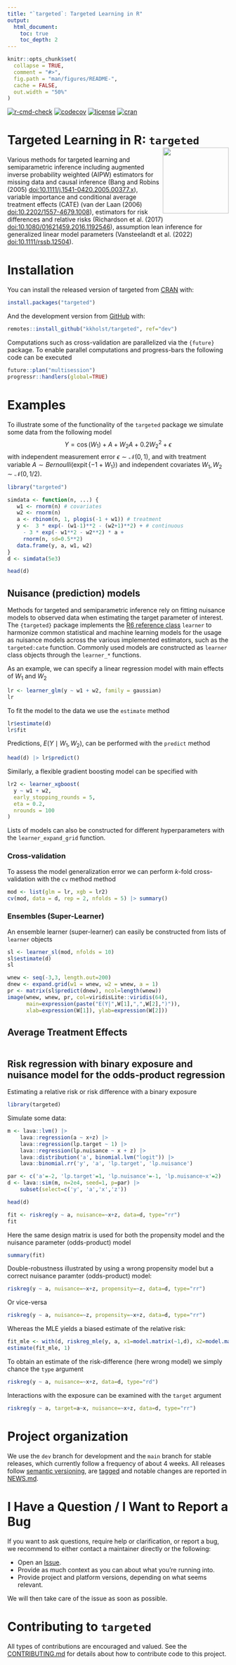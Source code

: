 ```yaml
---
title: "`targeted`: Targeted Learning in R"
output:
  html_document:
    toc: true
    toc_depth: 2
---
```

<!-- README.md is generated from README.Rmd. Please edit that file -->

```r
knitr::opts_chunk$set(
  collapse = TRUE,
  comment = "#>",
  fig.path = "man/figures/README-",
  cache = FALSE,
  out.width = "50%"
)
```

<!-- badges: start -->
[![r-cmd-check](https://github.com/kkholst/targeted/actions/workflows/r_check.yaml/badge.svg?branch=main)](https://github.com/kkholst/targeted/actions/workflows/r_check.yaml)
[![codecov](https://codecov.io/github/kkholst/targeted/graph/badge.svg?token=MMSEDLWIZd)](https://codecov.io/github/kkholst/targeted)
[![license](https://img.shields.io/badge/License-Apache%202.0-blue.svg)](
  https://opensource.org/license/apache-2-0)
[![cran](https://www.r-pkg.org/badges/version-last-release/targeted)](https://cranlogs.r-pkg.org/downloads/total/last-month/targeted)
<!-- badges: end -->


# Targeted Learning in R: `targeted` <a href="https://kkholst.github.io/targeted"><img src="man/figures/logohex.svg" align="right" height="150" /></a>

Various methods for targeted learning and semiparametric inference including
augmented inverse probability weighted (AIPW) estimators for missing data and
causal inference (Bang and Robins (2005)
<doi:10.1111/j.1541-0420.2005.00377.x>), variable importance and conditional
average treatment effects (CATE) (van der Laan (2006)
<doi:10.2202/1557-4679.1008>), estimators for risk differences and relative
risks (Richardson et al. (2017) <doi:10.1080/01621459.2016.1192546>), assumption
lean inference for generalized linear model parameters (Vansteelandt et al.
(2022) <doi:10.1111/rssb.12504>).


# Installation

You can install the released version of targeted from [CRAN](<https://CRAN.R-project.org>) with:

```r
install.packages("targeted")
```

And the development version from [GitHub](<https://github.com/kkholst/targeted>) with:

```r
remotes::install_github("kkholst/targeted", ref="dev")
```

Computations such as cross-validation are parallelized via the `{future}`
package. To enable parallel computations and progress-bars the following code
can be executed
```r
future::plan("multisession")
progressr::handlers(global=TRUE)
```



# Examples

To illustrate some of the functionality of the `targeted` package we simulate
some data from the following model
$$Y = \cos(W_1) + A + W_2 A + 0.2 W_2^2 + \epsilon$$
with independent measurement error $\epsilon\sim\mathcal{N}(0,1)$, and
with treatment variable $A \sim Bernoulli(\operatorname{expit}\{-1+W_1\})$ and
independent covariates $W_1, W_2\sim\mathcal{N}(0,1/2)$.
```r
library("targeted")

simdata <- function(n, ...) {
   w1 <- rnorm(n) # covariates
   w2 <- rnorm(n)
   a <- rbinom(n, 1, plogis(-1 + w1)) # treatment
   y <-  3 * exp(- (w1-1)**2 - (w2+1)**2) + # continuous
     - 3 * exp(- w1**2 - w2**2) * a +
     rnorm(n, sd=0.5**2)
   data.frame(y, a, w1, w2)
}
d <- simdata(5e3)

head(d)
```

## Nuisance (prediction) models

Methods for targeted and semiparametric inference rely on fitting nuisance
models to observed data when estimating the target parameter of interest. The
`{targeted}` package implements the [R6 reference class](https://r6.r-lib.org/)
`learner` to harmonize common statistical and machine learning models for the
usage as nuisance models across the various implemented estimators, such as the
`targeted:cate` function. Commonly used models are constructed as `learner`
class objects through the `learner_*` functions.


As an example, we can specify a linear regression model with main effects of
$W_1$ and $W_2$
```r
lr <- learner_glm(y ~ w1 + w2, family = gaussian)
lr
```

To fit the model to the data we use the `estimate` method
```r
lr$estimate(d)
lr$fit
```

Predictions, $E(Y\mid W_1, W_2)$, can be performed with the `predict` method
```r
head(d) |> lr$predict()
```

Similarly, a flexible gradient boosting model can be specified with
```r
lr2 <- learner_xgboost(
  y ~ w1 + w2,
  early_stopping_rounds = 5,
  eta = 0.2,
  nrounds = 100
)
```

Lists of models can also be constructed for different hyperparameters with the
`learner_expand_grid` function.

### Cross-validation

To assess the model generalization error we can perform $k$-fold cross-validation with the `cv` method
  method
```r
mod <- list(glm = lr, xgb = lr2)
cv(mod, data = d, rep = 2, nfolds = 5) |> summary()
```


### Ensembles (Super-Learner)

An ensemble learner (super-learner) can easily be constructed from lists of `learner` objects
```r
sl <- learner_sl(mod, nfolds = 10)
sl$estimate(d)
sl
```


```r
wnew <- seq(-3,3, length.out=200)
dnew <- expand.grid(w1 = wnew, w2 = wnew, a = 1)
pr <- matrix(sl$predict(dnew), ncol=length(wnew))
image(wnew, wnew, pr, col=viridisLite::viridis(64),
      main=expression(paste("E(Y|",W[1],",",W[2],")")),
      xlab=expression(W[1]), ylab=expression(W[2]))
```



## Average Treatment Effects




```r

```






## Risk regression with binary exposure and nuisance model for the odds-product regression
Estimating a relative risk or risk difference with a binary exposure


```r
library(targeted)
```

Simulate some data:

```r
m <- lava::lvm() |>
    lava::regression(a ~ x+z) |>
    lava::regression(lp.target ~ 1) |>
    lava::regression(lp.nuisance ~ x + z) |>
    lava::distribution('a', binomial.lvm("logit")) |>
    lava::binomial.rr('y', 'a', 'lp.target', 'lp.nuisance')

par <- c('a'=-2, 'lp.target'=1, 'lp.nuisance'=-1, 'lp.nuisance~x'=2)
d <- lava::sim(m, n=2e4, seed=1, p=par) |>
    subset(select=c('y', 'a','x','z'))

head(d)
```

```r
fit <- riskreg(y ~ a, nuisance=~x+z, data=d, type="rr")
fit
```

Here the same design matrix is used for both the propensity model and
the nuisance parameter (odds-product) model

```r
summary(fit)
```

Double-robustness illustrated by using a wrong propensity
model but a correct nuisance paramter (odds-product) model:

```r
riskreg(y ~ a, nuisance=~x+z, propensity=~z, data=d, type="rr")
```

Or vice-versa

```r
riskreg(y ~ a, nuisance=~z, propensity=~x+z, data=d, type="rr")
```

Whereas the MLE yields a biased estimate of the relative risk:

```r
fit_mle <- with(d, riskreg_mle(y, a, x1=model.matrix(~1,d), x2=model.matrix(~z, d)))
estimate(fit_mle, 1)
```

To obtain an estimate of the risk-difference (here wrong model) we simply chance the `type` argument

```r
riskreg(y ~ a, nuisance=~x+z, data=d, type="rd")
```


Interactions with the exposure can be examined with the `target` argument

```r
riskreg(y ~ a, target=a~x, nuisance=~x+z, data=d, type="rr")
```



# Project organization

We use the `dev` branch for development and the `main` branch for stable
releases, which currently follow a frequency of about 4 weeks. All
releases follow [semantic versioning](https://semver.org/), are
[tagged](https://github.com/kkholst/targeted/tags) and notable
changes are reported in
[NEWS.md](https://github.com/kkholst/targeted/blob/main/NEWS.md).

# I Have a Question / I Want to Report a Bug

If you want to ask questions, require help or clarification, or report a
bug, we recommend to either contact a maintainer directly or the
following:

- Open an [Issue](https://github.com/kkholst/targeted/issues).
- Provide as much context as you can about what you’re running into.
- Provide project and platform versions, depending on what seems
  relevant.

We will then take care of the issue as soon as possible.


# Contributing to `targeted`

All types of contributions are encouraged and valued. See the
[CONTRIBUTING.md](https://github.com/kkholst/targeted/blob/main/CONTRIBUTING.md)
for details about how to contribute code to this project.
